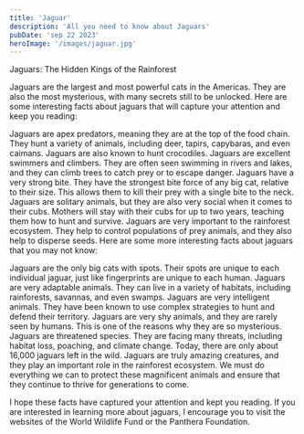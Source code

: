 ```yaml
---
title: 'Jaguar'
description: 'All you need to know about Jaguars'
pubDate: 'sep 22 2023'
heroImage: '/images/jaguar.jpg'
---
```


Jaguars: The Hidden Kings of the Rainforest

Jaguars are the largest and most powerful cats in the Americas. They are also the most mysterious, with many secrets still to be unlocked. Here are some interesting facts about jaguars that will capture your attention and keep you reading:

Jaguars are apex predators, meaning they are at the top of the food chain. They hunt a variety of animals, including deer, tapirs, capybaras, and even caimans. Jaguars are also known to hunt crocodiles.
Jaguars are excellent swimmers and climbers. They are often seen swimming in rivers and lakes, and they can climb trees to catch prey or to escape danger.
Jaguars have a very strong bite. They have the strongest bite force of any big cat, relative to their size. This allows them to kill their prey with a single bite to the neck.
Jaguars are solitary animals, but they are also very social when it comes to their cubs. Mothers will stay with their cubs for up to two years, teaching them how to hunt and survive.
Jaguars are very important to the rainforest ecosystem. They help to control populations of prey animals, and they also help to disperse seeds.
Here are some more interesting facts about jaguars that you may not know:

Jaguars are the only big cats with spots. Their spots are unique to each individual jaguar, just like fingerprints are unique to each human.
Jaguars are very adaptable animals. They can live in a variety of habitats, including rainforests, savannas, and even swamps.
Jaguars are very intelligent animals. They have been known to use complex strategies to hunt and defend their territory.
Jaguars are very shy animals, and they are rarely seen by humans. This is one of the reasons why they are so mysterious.
Jaguars are threatened species. They are facing many threats, including habitat loss, poaching, and climate change. Today, there are only about 16,000 jaguars left in the wild.
Jaguars are truly amazing creatures, and they play an important role in the rainforest ecosystem. We must do everything we can to protect these magnificent animals and ensure that they continue to thrive for generations to come.

I hope these facts have captured your attention and kept you reading. If you are interested in learning more about jaguars, I encourage you to visit the websites of the World Wildlife Fund or the Panthera Foundation.